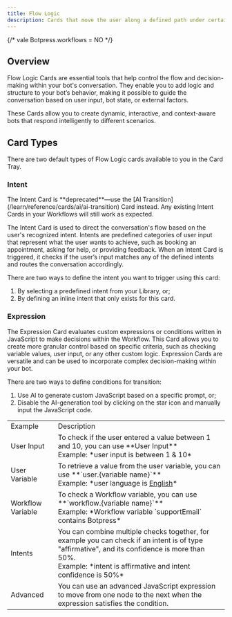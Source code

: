 ```yaml
---
title: Flow Logic
description: Cards that move the user along a defined path under certain conditions.
---
```


{/* vale Botpress.workflows = NO */}

## Overview

Flow Logic Cards are essential tools that help control the flow and decision-making within your bot's conversation. They enable you to add logic and structure to your bot’s behavior, making it possible to guide the conversation based on user input, bot state, or external factors.

These Cards allow you to create dynamic, interactive, and context-aware bots that respond intelligently to different scenarios.

## Card Types

There are two default types of Flow Logic cards available to you in the Card Tray.

### Intent

<Warning>
  The Intent Card is **deprecated**—use the [AI Transition](/learn/reference/cards/ai/ai-transition) Card instead. Any existing Intent Cards in your Workflows will still work as expected.
</Warning>

The Intent Card is used to direct the conversation's flow based on the user's recognized intent. Intents are predefined categories of user input that represent what the user wants to achieve, such as booking an appointment, asking for help, or providing feedback. When an Intent Card is triggered, it checks if the user’s input matches any of the defined intents and routes the conversation accordingly.

There are two ways to define the intent you want to trigger using this card:

1. By selecting a predefined intent from your Library, or;
2. By defining an inline intent that only exists for this card.

### Expression

The Expression Card evaluates custom expressions or conditions written in JavaScript to make decisions within the Workflow. This Card allows you to create more granular control based on specific criteria, such as checking variable values, user input, or any other custom logic. Expression Cards are versatile and can be used to incorporate complex decision-making within your bot.

There are two ways to define conditions for transition:

1. Use AI to generate custom JavaScript based on a specific prompt, or;
2. Disable the AI-generation tool by clicking on the star icon and manually input the JavaScript code.

<table>
  <tr>
    <td>Example</td>
    <td>Description</td>
  </tr>
  <tr>
    <td>User Input</td>
    <td>
      To check if the user entered a value between 1 and 10, you can use **User Input** <br/>Example: *user input is between 1 & 10*
    </td>
  </tr>
  <tr>
    <td>User Variable</td>
    <td>
      To retrieve a value from the user variable, you can use **`user.{variable name}`** <br/>
      Example: *user language is <u>English</u>*
    </td>
  </tr>
  <tr>
    <td>Workflow Variable</td>
    <td>
      To check a Workflow variable, you can use **`workflow.{variable name}`**<br/>
      Example: *Workflow variable `supportEmail` contains Botpress*
    </td>
  </tr>
  <tr>
    <td>Intents</td>
    <td>
      You can combine multiple checks together, for example you can check if an intent is of type "affirmative", and its confidence is more than 50%. <br/>
      Example: *intent is affirmative and intent confidence is 50%*
    </td>
  </tr>
  <tr>
    <td>Advanced</td>
    <td>
      You can use an advanced JavaScript expression to move from one node to the next when the expression satisfies the condition.
    </td>
  </tr>
</table>

